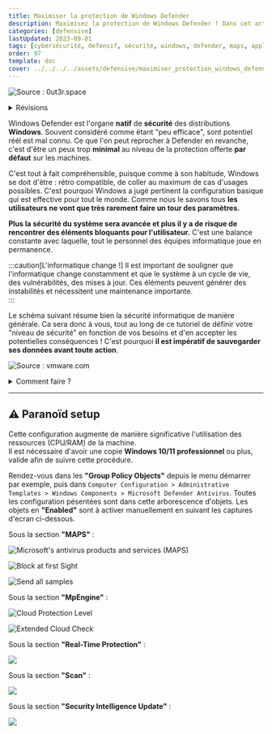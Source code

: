 ```yaml
---
title: Maximiser la protection de Windows Defender
description: Maximisez la protection de Windows Defender ! Dans cet article nous verrons la configuration que j'utilise pour augmenter les capacitiés de windows defender et ses différents modules.
categories: [defensive]
lastUpdated: 2023-09-01
tags: [cybersécurité, defensif, sécurité, windows, defender, maps, application, guard]
order: 97
template: doc
cover: ../../../../assets/defensive/maximiser_protection_windows_defender/defender.webp
---
```



![Source : 0ut3r.space](../../../../assets/defensive/maximiser_protection_windows_defender/defender.webp)

<details>
<summary>Révisions</summary>
Auteur | Date | Changes
--- | --- | ---
contactit.fr | 01/09/2023 | Initial push
</details>

Windows Defender est l'organe **natif** de **sécurité** des distributions **Windows**. Souvent considéré comme étant "peu efficace", sont potentiel réél est mal connu. Ce que l'on peut reprocher à Defender en revanche, c'est d'être un peux trop **minimal** au niveau de la protection offerte **par défaut** sur les machines.  

C'est tout à fait compréhensible, puisque comme à son habitude, Windows se doit d'être : rétro compatible, de coller au maximum de cas d'usages possibles. C'est pourquoi Windows a jugé pertinent la configuration basique qui est effective pour tout le monde. Comme nous le savons tous **les utilisateurs ne vont que très rarement faire un tour des paramètres.**  

**Plus la sécurité du système sera avancée et plus il y a de risque de rencontrer des éléments bloquants pour l'utilisateur.** C'est une balance constante avec laquelle, tout le personnel des équipes informatique joue en permanence.  

:::caution[L'informatique change !]
Il est important de souligner que l'informatique change constamment et que le système à un cycle de vie, des vulnérabilités, des mises à jour. Ces éléments peuvent générer des instabilités et nécessitent une maintenance importante.    
::: 

Le schéma suivant résume bien la sécurité informatique de manière générale. Ca sera donc à vous, tout au long de ce tutoriel de définir votre "niveau de sécurité" en fonction de vos besoins et d'en accepter les potentielles conséquences ! C'est pourquoi **il est impératif de sauvegarder ses données avant toute action**.

![Source : vmware.com](../../../../assets/defensive/maximiser_protection_windows_defender/conveniancevssec.webp)

<Badge text="Créez un point de réstauration Windows en premier lieu !" variant="danger" size="medium" />

<details>
<summary>Comment faire ?</summary>

<Steps>

1. Rechercher "Créer un point de restauration" dans le menu démarrer de Windows.

   ![](../../../../assets/defensive/maximiser_protection_windows_defender/pointderestauration.png)

2. Cliquer sur créer.

   ![](../../../../assets/defensive/maximiser_protection_windows_defender/creer.png)

3. Nommer et créer le point de restauration.

   ![](../../../../assets/defensive/maximiser_protection_windows_defender/nom.png)

4. Point de restauration en cours de création...

   ![](../../../../assets/defensive/maximiser_protection_windows_defender/progressbar.png)

5. Fermer la fenêtre.

   ![](../../../../assets/defensive/maximiser_protection_windows_defender/finished.png)

</Steps>

</details>

---

## ⚠️ Paranoïd setup

Cette configuration augmente de manière significative l'utilisation des ressources (CPU/RAM) de la machine.  
Il est nécessaire d'avoir une copie **Windows 10/11 professionnel** ou plus, valide afin de suivre cette procédure.  

Rendez-vous dans les **"Group Policy Objects"** depuis le menu démarrer par exemple, puis dans `Computer Configuration > Administrative Templates > Windows Components > Microsoft Defender Antivirus`. Toutes les configuration pésentées sont dans cette arborescence d'objets. Les objets en **"Enabled"** sont à activer manuellement en suivant les captures d'ecran ci-dessous.  

Sous la section **"MAPS"** :  

![Microsoft's antivirus products and services (MAPS)](../../../../assets/defensive/maximiser_protection_windows_defender/MAPS.png)

![Block at first Sight](../../../../assets/defensive/maximiser_protection_windows_defender/blockatfirst.png)

![Send all samples](../../../../assets/defensive/maximiser_protection_windows_defender/sendallsamples.png)

Sous la section **"MpEngine"** :  

![Cloud Protection Level](../../../../assets/defensive/maximiser_protection_windows_defender/cloudprotectionlevel.png)

![Extended Cloud Check](../../../../assets/defensive/maximiser_protection_windows_defender/extendeddcloudcheck.png)

Sous la section **"Real-Time Protection"** :  

![](../../../../assets/defensive/maximiser_protection_windows_defender/realtimeprotection.png)

Sous la section **"Scan"** :  

![](../../../../assets/defensive/maximiser_protection_windows_defender/scan.png)

Sous la section **"Security Intelligence Update"** :  

![](../../../../assets/defensive/maximiser_protection_windows_defender/intelupdates.png)